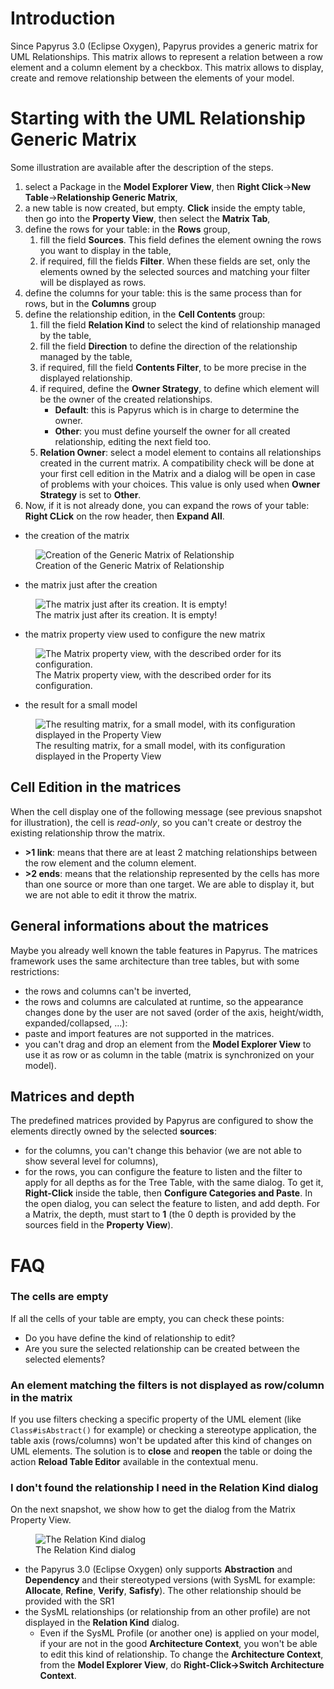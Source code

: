 =Introduction=
Since Papyrus 3.0 (Eclipse Oxygen), Papyrus provides a generic matrix for UML Relationships. This matrix allows to represent a relation between a row element and a column element by a checkbox. This matrix allows to display, create and remove relationship between the elements of your model.

=Starting with the UML Relationship Generic Matrix=
Some illustration are available after the description of the steps.
#select a Package in the '''Model Explorer View''', then '''Right Click'''->'''New Table'''->'''Relationship Generic Matrix''',
#a new table is now created, but empty. '''Click''' inside the empty table, then go into the '''Property View''', then select the '''Matrix Tab''',
#define the rows for your table: in the '''Rows''' group,
##fill the field '''Sources'''. This field defines the element owning the rows you want to display in the table,
##if required, fill the fields '''Filter'''. When these fields are set, only the elements owned by the selected sources and matching your filter will be displayed as rows.
#define the columns for your table: this is the same process than for rows, but in the '''Columns''' group
#define the relationship edition, in the '''Cell Contents''' group:
##fill the field '''Relation Kind''' to select the kind of relationship managed by the table,
##fill the field '''Direction''' to define the direction of the relationship managed by the table,
##if required, fill the field '''Contents Filter''', to be more precise in the displayed relationship.
##if required, define the '''Owner Strategy''', to define which element will be the owner of the created relationships. 
##*'''Default''': this is Papyrus which is in charge to determine the owner.
##*'''Other''': you must define yourself the owner for all created relationship, editing the next field too. 
##'''Relation Owner''': select a model element to contains all relationships created in the current matrix. A compatibility check will be done at your first cell edition in the Matrix and a dialog will be open in case of problems with your choices. This value is only used when '''Owner Strategy''' is set to '''Other'''.
#Now, if it is not already done, you can expand the rows of your table: '''Right CLick''' on the row header, then '''Expand All'''.


*the creation of the matrix
[[File:images/matrix/MatrixRelationshipCreation.png|frame|none|Creation of the Generic Matrix of Relationship]]

*the matrix just after the creation
[[File:images/matrix/MatrixJustAfterCreation.png|frame|none|The matrix just after its creation. It is empty!]]

*the matrix property view used to configure the new matrix
[[File:images/matrix/ThePropertyViewForMatrix.png|frame|none|The Matrix property view, with the described order for its configuration.]]


*the result for a small model
[[File:images/matrix/MatrixResult.png|frame|none|The resulting matrix, for a small model, with its configuration displayed in the Property View]]

==Cell Edition in the matrices==
When the cell display one of the following message (see previous snapshot for illustration), the cell is ''read-only'', so you can't create or destroy the existing relationship throw the matrix.
*'''>1 link''': means that there are at least 2 matching relationships between the row element and the column element. 
*'''>2 ends''': means that the relationship represented by the cells has more than one source or more than one target. We are able to display it, but we are not able to edit it throw the matrix.

==General informations about the matrices==
Maybe you already well known the table features in Papyrus. The matrices framework uses the same architecture than tree tables, but with some restrictions:
*the rows and columns can't be inverted,
*the rows and columns are calculated at runtime, so the appearance changes done by the user are not saved (order of the axis, height/width, expanded/collapsed, ...):
*paste and import features are not supported in the matrices.
*you can't drag and drop an element from the '''Model Explorer View''' to use it as row or as column in the table (matrix is synchronized on your model).

==Matrices and depth==
The predefined matrices provided by Papyrus are configured to show the elements directly owned by the selected '''sources''':
*for the columns, you can't change this behavior (we are not able to show several level for columns),
*for the rows, you can configure the feature to listen and the filter to apply for all depths as for the Tree Table, with the same dialog. To get it, '''Right-Click''' inside the table, then '''Configure Categories and Paste'''. In the open dialog, you can select the feature to listen, and add depth. For a Matrix, the depth, must start to '''1''' (the 0 depth is provided by the sources field in the '''Property View''').


=FAQ=
===The cells are empty===
If all the cells of your table are empty, you can check these points:
*Do you have define the kind of relationship to edit?
*Are you sure the selected relationship can be created between the selected elements?

===An element matching the filters is not displayed as row/column in the matrix===
If you use filters checking a specific property of the UML element (like <code>Class#isAbstract()</code> for example) or checking a stereotype application, the table axis (rows/columns) won't be updated after this kind of changes on UML elements. The solution is to '''close''' and '''reopen''' the table or doing the action '''Reload Table Editor''' available in the contextual menu.

===I don't found the relationship I need in the '''Relation Kind''' dialog===
On the next snapshot, we show how to get the dialog from the Matrix Property View.

[[File:images/matrix/RelationKindDialog.png|frame|none|The Relation Kind dialog]]


*the Papyrus 3.0 (Eclipse Oxygen) only supports '''Abstraction''' and '''Dependency''' and their stereotyped versions (with SysML for example: '''Allocate''', '''Refine''', '''Verify''', '''Safisfy'''). The other relationship should be provided with the SR1
*the SysML relationships (or relationship from an other profile) are not displayed in the '''Relation Kind''' dialog.
**Even if the SysML Profile (or another one) is applied on your model, if your are not in the good '''Architecture Context''', you won't be able to edit this kind of relationship. To change the '''Architecture Context''', from the '''Model Explorer View''', do '''Right-Click->Switch Architecture Context'''.
